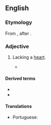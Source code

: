 ==English==

===Etymology===
From {{etyl|grc|en}} {{m|grc|ἀκάρδιος||without a heart}} {{suffix|en||ac}}, after {{m|en|cardiac}}.

===Adjective===
{{en-adj|-}}

# {{lb|en|medicine|anatomy}} Lacking a [[heart]].
#* {{quote-book|lang=en|year=1831|author=Marshall Hall|title=A Critical and Experimental Essay on the Circulation of the Blood|page=76|passage=The fact of a perfect circulation in '''acardiac''' fœtuses and '''acardiac''' animals, seems strongly to indicate an important influence in the arteries.}}

====Derived terms====
* {{l|en|acardiac twin}}
* {{l|en|acardiac twinning}}

====Translations====
{{trans-top|lacking a heart}}
* Portuguese: {{t|pt|acardíaco}}
{{trans-mid}}
{{trans-bottom}}